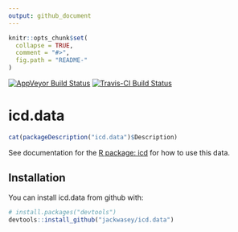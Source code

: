 ```yaml
---
output: github_document
---
```


<!-- README.md is generated from README.Rmd. Please edit that file -->

```r
knitr::opts_chunk$set(
  collapse = TRUE,
  comment = "#>",
  fig.path = "README-"
)
```

[![AppVeyor Build Status](https://ci.appveyor.com/api/projects/status/github/jackwasey/icd.data?branch=master&svg=true)](https://ci.appveyor.com/project/jackwasey/icd.data)
[![Travis-CI Build Status](https://travis-ci.org/jackwasey/icd.data.svg?branch=master)](https://travis-ci.org/jackwasey/icd.data)

# icd.data

```r
cat(packageDescription("icd.data")$Description)
```

See documentation for the [R package: icd](https://jackwasey.github.io/icd/) for how to use this data.

## Installation

You can install icd.data from github with:

```r
# install.packages("devtools")
devtools::install_github("jackwasey/icd.data")
```


